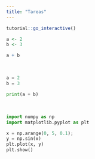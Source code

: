 ```yaml
---
title: "Tareas"
---
```


```r
tutorial::go_interactive()
```


```r
a <- 2
b <- 3

a + b
```


<br/>

```python
a = 2
b = 3

print(a + b)
```

<br/>

```python
import numpy as np
import matplotlib.pyplot as plt

x = np.arange(0, 5, 0.1);
y = np.sin(x)
plt.plot(x, y)
plt.show()
```


